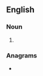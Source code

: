 {{also|cres|Cres|crês|cres.}}
==English==

===Noun===
{{en-noun|-}}

# {{initialism of|[[corrosion]]-[[resistant]] [[steel]]|lang=en}}

===Anagrams===
* {{anagrams|en|CERs|recs}}